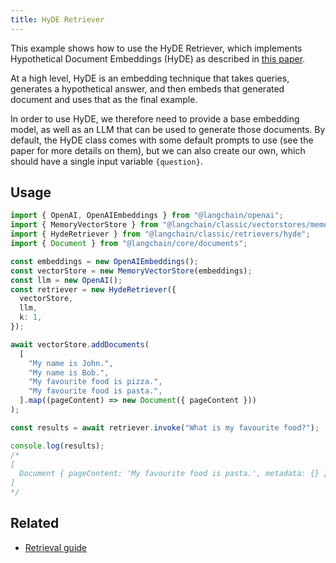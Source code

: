 ```yaml
---
title: HyDE Retriever
---
```


This example shows how to use the HyDE Retriever, which implements Hypothetical Document Embeddings (HyDE) as described in [this paper](https://arxiv.org/abs/2212.10496).

At a high level, HyDE is an embedding technique that takes queries, generates a hypothetical answer, and then embeds that generated document and uses that as the final example.

In order to use HyDE, we therefore need to provide a base embedding model, as well as an LLM that can be used to generate those documents. By default, the HyDE class comes with some default prompts to use (see the paper for more details on them), but we can also create our own, which should have a single input variable `{question}`.

## Usage

```typescript
import { OpenAI, OpenAIEmbeddings } from "@langchain/openai";
import { MemoryVectorStore } from "@langchain/classic/vectorstores/memory";
import { HydeRetriever } from "@langchain/classic/retrievers/hyde";
import { Document } from "@langchain/core/documents";

const embeddings = new OpenAIEmbeddings();
const vectorStore = new MemoryVectorStore(embeddings);
const llm = new OpenAI();
const retriever = new HydeRetriever({
  vectorStore,
  llm,
  k: 1,
});

await vectorStore.addDocuments(
  [
    "My name is John.",
    "My name is Bob.",
    "My favourite food is pizza.",
    "My favourite food is pasta.",
  ].map((pageContent) => new Document({ pageContent }))
);

const results = await retriever.invoke("What is my favourite food?");

console.log(results);
/*
[
  Document { pageContent: 'My favourite food is pasta.', metadata: {} }
]
*/
```

## Related

- [Retrieval guide](/oss/langchain/retrieval)
